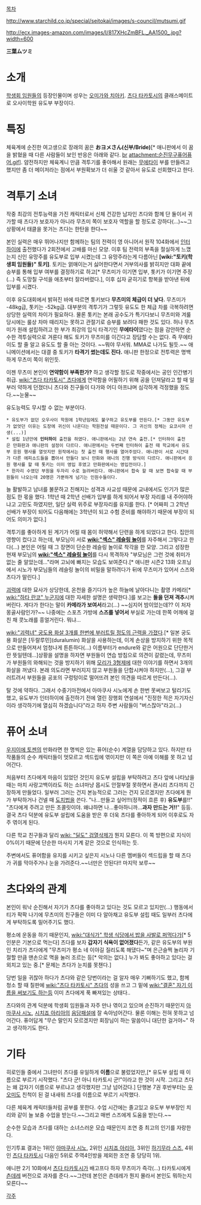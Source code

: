 [[목차]]

http://www.starchild.co.jp/special/seitokai/images/s-council/mutsumi.gif

http://ecx.images-amazon.com/images/I/817XHcZmBFL._AA1500_.jpg?width=600


'''三葉ムツミ'''

= 소개 =
[[학생회 임원들]]의 등장인물이며 성우는 [[오미가와 치아키]].
[[츠다 타카토시]]의 클래스메이트로 오사이학원 유도부 부장이다. 

= 특징 =
체육계에 순진한 여고생으로 장래의 꿈은 '''おヨメさん(신부/Bride)'''[* 애니판에서 이 꿈을 밝혔을 때 다른 사람들이 보인 반응은 아래와 같다. [[br]] attachment:순진무구퓨어퓨어.gif]. 얌전하지만 체육계니 만큼 격투기를 좋아해서 원래는 [[무에타이]] 부를 만들려고 했지만 좀 더 메이저라는 점에서 부원확보가 더 쉬울 것 같아서 유도로 선회했다고 한다.

= 격투기 소녀 =

작중 최강의 전투능력을 가진 캐릭터로서 신체 건강한 남자인 츠다와 함께 단 둘이서 귀가할 때 츠다가 보호자가 아니라 무츠미 쪽이 보호자 역할을 할 정도로 강하다(...)~~그 상황에서 태클을 못거는 츠다는 한탄을 한다~~

본인 실력은 매우 뛰어나지만 함께하는 팀의 전력이 영 아니어서 원작 104화에서 [[인터하이]]에 출전했다가 2회전에서 고배를 마신 모양. 이후 팀 전력의 부족을 절실하게 느꼈는지 신인 유망주를 유도부로 입부 시켰는데 그 유망주라는게 다름아닌 '''[wiki:"토키(학생회 임원들)" 토키]'''. 토키는 얽매이는거 싫어한다면서 거부의사를 밝히지만 대화 끝에 승부를 통해 입부 여부를 결정하기로 하고[* 무츠미가 이기면 입부, 톳키가 이기면 주장(…) 즉 도망칠 구석을 애초부터 잘라버렸다.], 이후 십자 굳히기로 항복을 받아낸 뒤에 입부를 시켰다.

이후 유도대회에서 밝혀진 바에 따르면 톳키보다 '''무츠미의 체급이 더 낮다.''' 무츠미가 -48kg급, 톳키는 -52kg급. 대부분의 격투기가 그렇듯 유도도 한 체급 차를 극복하려면 상당한 실력의 차이가 필요하다. 물론 톳키는 본래 공수도가 특기다보니 무츠미와 겨룰 당시에는  룰상 차마 때리지는 못하고 관절기로 승부를 보려다 패한 것도 있다. 허나 무츠미가 원래 설립하려고 한 부가 최강의 입식 타격기인 '''무에타이'''였다는 점을 감안하면 순수한 격투실력으로 겨룬다 해도 토키가 무츠미를 이긴다고 장담할 수는 없다. 즉 무에타이도 할 줄 알고 유도도 할 줄 아는 것이다. ~~뭐야 무서워. MMA로 나가도 될듯.~~ 애니메이션에서는 대결 중 토키가 '''타격기 썼는데도 진다.''' 애니판 한정으로 전투력은 명백하게 무츠미 쪽이 위인듯.

이젠 무츠미 본인이 '''연약함이 부족한가?''' 하고 생각할 정도로 작중에서는 공인 인간병기 취급. [[wiki:"츠다 타카토시" 츠다]]에게 연약함을 어필하기 위해 공을 던져달라고 할 때 일부러 약하게 던졌더니 츠다와 친구들이 다가와 어디 아프냐며 심각하게 걱정했을 정도다.~~눈물~~

유도능력도 무시할 수 없는 부분이다.
 * 유도부가 없던 오우사이 학원에 1학년임에도 불구하고 유도부를 만든다.[* 그동안 유도부가 없엇던 이유는 도장에 귀신이 나온다는 학원전설 때문이다. 그 귀신의 정체는 요코시마 선생(...)]
 * 설립 1년만에 '''인터하이''' 출전을 하였다. 애니판에서는 2년 연속 출전.[* 인터하이 출전은 만화판과 애니판의 설정이 다르다. 애니판에서는 두번째 인터하이 출전 때 학교에서 유도부 응원 행사를 열엇지만 원작에서는 첫 출전 때 행사를 열어주었다. 애니판이 서로 시간대가 다른 에피소드들을 뽑아서 만들다 보니 만화와 애니의 진행 방식이 다르다. 애니판에서 응원 행사를 할 때 톳키는 이미 영입 후였고 만화판에서는 영입전이다.]
 * 한자리 수였던 부원을 두자리 수로 늘려버린다. 애니판에서 합숙 할 때 보면 합숙할 때 부원들이 나오는데 20명은 가뿐하게 넘기는 인원수들이다.

늘 활발하고 남녀를 불문하고 친해지는 성격과 사교성 때문에 교내에서도 인기가 많은 점도 한 몫을 했다.
1학년 때 2학년 선배가 입부를 하게 되어서 부장 자리를 내 주어야하냐고 고민도 하였지만, 일단 실력 위주로 부장자리를 유지를 한다. [* 어짜피 그 2학년 선배가 부장이 되어도 다음해에는 3학년이 되고 수험 준비를 해야하기 때문에 부장이 되어도 의미가 없다.]

격투기를 좋아하게 된 계기가 어릴 때 몸이 허약해서 단련을 하게 되었다고 한다. 집안의 영향이 컸다고 하는데, 부모님이 서로 '''[[wiki:"섹스" 레슬링 놀이]]'''를 자주해서 그렇다고 한다(...) 본인은 어릴 때 그 장면이 단순한 레슬링 놀이로 착각을 한 모양. 그리고 성장한 현재 부모님의 '''[[wiki:"섹스" 레슬링 놀이]]'''를 다시 목격하자 "부모님은 그런 것에 취미가 없는 줄 알았는데..."라며 고뇌에 빠지는 모습도 보여준다.[* 애니판 시즌2 13화 오프닝에서 시노가 부모님들의 레슬링 놀이의 비밀을 말하려다가 뒤에 무츠미가 있어서 스즈와 츠다가 말린다.]

[[괴력]]에 대한 묘사가 상당한데, 온천을 즐기다가 높은 하늘에 날아다니는 촬영 카메라[* [[wiki:"하타 란코" 누군지]]에 대한 자세한 설명은 생략한다.]를 보고는 '''돌을 던져 격추'''시켜버린다. 게다가 한다는 말이 '''카메라가 보여서'''라고(...) ~~심지어 밤이었는데?? 이 처자 몽골사람인가?~~ 나중에는 스포츠 가방에 '''스즈를 넣어서''' 부실로 가는데 한쪽 어깨에 걸친 채 콧노래를 흥얼거린다. 뭐냐...

[[wiki:"괴력녀" 궁도용 화살 3개를 한번에 부러트릴 정도의 근력을 가졌다]].[* 일본 궁도용 화살은 [두랄루민](duralumin) 화살을 사용하는데, 이게 손상을 방지하기 위한 목적으로 만들어져서 엄청나게 튼튼하다(...) 이름부터가 endure와 같은 어원으로 단단한거란 뜻일텐데...]상황을 설명을 하자면 부원들이 연습 방침으로 의견이 갈렸는데, 무츠미가 부원들의 와해되는 것을 방지하기 위해 [[모리가 3형제]]에 대한 이야기를 하면서 3개의 화살을 꺼냈다. 본래 의도라면 부러지지 않고 부원들을 단합시켜야 하지만(...), 그걸 부러트려서 부원들을 공포의 구렁텅이로 떨어뜨려 본인 의견을 따르게 만든다(...).

탈 것에 약하다. 그래서 수중기마전에서 아마쿠사 시노에게 손 한번 못써보고 털리기도 했고, 유도부가 인터하이에 출전하기 전에 열린 장행회 연설에서 "진정한 적은 자기자신이라 생각하기에 열심히 하겠습니다"라고 하자 주변 사람들이 "버스잖아"라고(...)
= 퓨어 소녀 =
[[우지이에 토젠]]의 만화라면 한 명씩은 있는 퓨어(순수) 계열을 담당하고 있다. 하지만 타 작품들의 순수 캐릭터들이 멋모르고 섹드립에 엮이지만 이 쪽은 아예 이해를 못 하고 넘어간다.

처음부터 츠다에게 마음이 있었던 것인지 유도부 설립을 부탁하려고 츠다 앞에 나타났을 때는 마치 사랑고백이라도 하는 소녀마냥 몹시도 안절부절 못하면서 괜시리 츠다까지 긴장하게 만들었다. 일부러 그러는 건지 본능적으로 그러는 건지 모르겠지만 츠다에게 뭔가 부탁하거나 건넬 때 [[도치법]]을 쓴다. "나…만들고 싶어!!!(정적이 흐른 후) '''유도부'''를!!" "츠다에게 주려고 만든 초콜릿이야. 왜냐하면 나…좋아하니까…'''과자 만드는 거!!'''" 등등. 결국 츠다 덕분에 유도부 설립에 도움을 받은 후 더욱 츠다를 좋아하게 되어 이후로도 자주 엮이게 된다.

다른 학교 친구들과 달리 [[wiki: "딜도" 검열삭제]]가 뭔지 모른다. 이 쪽 방편으로 지식이 0%이기 때문에 단순한 마사지 기계 같은 것으로 인식하는 듯.

주변에서도 퓨어함을 유지를 시키고 싶은지 시노나 다른 멤버들이 섹드립을 할 때 츠다가 귀를 막아주거나 눈을 가려준다.~~너만은 안된다!! 마지막 보루~~

= 츠다와의 관계 =
본인이 워낙 순진해서 자기가 츠다를 좋아하고 있다는 것도 모르고 있지만(…) 행동에서 티가 팍팍 나기에 무츠미의 친구들은 이미 다 알아채고 유도부 설립 때도 일부러 츠다에게 부탁하도록 밀어주기도 했다. 

평소에 운동을 하기 때문인지, [[wiki:"대식가" 학생 식당에서 밥을 사발로 퍼먹다가]][* 5인분은 기본으로 먹는다] 츠다를 보자 '''갑자기 식욕이 없어졌다'''든가, 같은 유도부의 부원인 치리가 츠다에게 "무츠미가 평소 네 이야길 질리도록 해댔다~"며 은근슬쩍 놀리자 기절할 만큼 맨손으로 멱을 눌러 조르는 등[* 악의는 없다.] 누가 봐도 좋아하고 있다는 걸 외치고 있는 중.[* 문제는 츠다가 눈치를 못챈다.]

당번 일을 귀찮아 하다가 츠다와 같은 당번이라는 걸 알자 매우 기뻐하기도 했고, 함께 청소 할 때 칠판에 [[wiki:"츠다 타카토시" 츠다]]의 성을 쓰고 그 밑에 [[wiki:"결혼" 자기 이름을 써보기도 하는]]등 이미 츠다에게 푹 빠져있는 상태다.. 

츠다와의 관계 덕분에 학생회 임원들과 자주 만나 엮이고 있으며 순진하기 때문인지 [[아마쿠사 시노]], [[시치죠 아리아]]의 [[음담패설]]에 잘 속아넘어간다. 물론 이해는 전혀 못하고 넘어간다. 퓨어답게 "무슨 말인지 모르겠지만 회장님이 하는 말씀이니 대단한 걸거야~" 하고 생각하기도 한다.

= 기타 =
히로인들 중에서 그녀만이 츠다를 유일하게 '''이름'''으로 불렀었지만,[* 유도부 설립 때 이름으로 부르기 시작했다. "츠다 군! 아니 타카토시 군!"이라고 한 것이 시작. 그리고 츠다는 왜 갑자기 이름으로 부르냐고 생각했지만 그냥 넘어갔다.] 단행본 7권 후반부터는 [[우오미]]도 친척이 된 걸 내새워 츠다를 이름으로 부르기 시작했다.

다른 체육계 캐릭터들처럼 공부를 못한다. 수업 시간에는 졸고있고 유도부 부부장인 치리와 같이 늘 보충 수업을 받는다.~~그리고 매번 스즈에게 도움을 받는다.~~

순수한 모습과 츠다를 대하는 소녀스러운 모습 때문인지 조연 중 최고의 인기를 자랑한다.

인기투표 결과는 1위인 [[아마쿠사 시노]], 2위인 [[시치죠 아리아]], 3위인 [[하기무라 스즈]], 4위인 [[츠다 타카토시]] 다음인 5위로 주역4인방을 제외한 조연 중 당당히 1위.

애니판 2기 10화에서 [[츠다 타카토시]]가 배고프다 하자 무츠미가 즉각(...) 타카토시에게 [[츤데레]] 버전으로 과자를 준다.~~그런데 본인은 츤데레가 뭔지 몰라서 본인도 뭐하는지 모른다~~

[[각주]]
